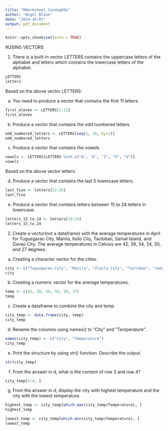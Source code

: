 ```yaml
---
title: "RWorksheet_Condag#3a"
author: "Angel Blase"
date: "2024-10-01"
output: pdf_document
---
```


```r
knitr::opts_chunk$set(echo = TRUE)
```

#USING VECTORS

1. There is a built-in vector LETTERS contains the uppercase letters of the alphabet and letters which contains the lowercase letters of the alphabet.
```r
LETTERS
letters
```

Based on the above vector LETTERS:

a. You need to produce a vector that contains the first 11 letters.
```r
first_eleven <- LETTERS[1:11]
first_eleven
```

b. Produce a vector that contains the odd numbered letters.
```r
odd_numbered_letters <- LETTERS[seq(1, 26, by=2)]
odd_numbered_letters
```

c. Produce a vector that contains the vowels
```r
vowels <- LETTERS[LETTERS %in% c("A", "E", "I", "O", "U")]
vowels
```

Based on the above vector letters:

d. Produce a vector that contains the last 5 lowercase letters.
```r
last_five <- letters[22:26]
last_five
```

e. Produce a vector that contains letters between 15 to 24 letters in lowercase.
```r
letters_15_to_24 <- letters[15:24]
letters_15_to_24
```

2. Create a vector(not a dataframe) with the average temperatures in April for Tuguegarao City, Manila, Iloilo City, Tacloban, Samal Island, and Davao City. The average temperatures in Celcius are 42, 39, 34, 34, 30, and 27 degrees.

a. Creating a character vector for the cities.
```r
city <- c("Tuguegarao City", "Manila", "Iloilo City", "Tacloban", "Samal Island", "Davao City")
city
```

b. Creating a numeric vector for the average temperatures.
```r
temp <- c(42, 39, 34, 34, 30, 27)
temp
```

c. Create a dataframe to combine the city and temp
```r
city_temp <- data.frame(city, temp)
city_temp
```

d. Rename the columns using names() to "City" and "Temperature".
```r
names(city_temp) <- c("City", "Temperature")
city_temp
```

e. Print the structure by using str() function. Describe the output.
```r
str(city_temp)
```

f. From the answer in d, what is the content of row 3 and row 4?
```r
city_temp[3:4, ]
```

g. From the answer in d, display the city with highest temperature and the city with the lowest temperature.
```r
highest_temp <- city_temp[which.max(city_temp$Temperature), ]
highest_temp

lowest_temp <- city_temp[which.min(city_temp$Temperature), ]
lowest_temp
```

